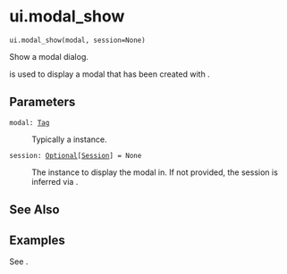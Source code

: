 # ui.modal_show { #shiny.ui.modal_show }

`ui.modal_show(modal, session=None)`

Show a modal dialog.

[](:func:`~shiny.ui.modal_show`) is used to display a modal that has been
created with [](:func:`~shiny.ui.modal`).

## Parameters

<code><span class="parameter-name">modal</span><span class="parameter-annotation-sep">:</span> <span class="parameter-annotation">[Tag](`htmltools.Tag`)</span></code>

:   Typically a [](:func:`modal`) instance.

<code><span class="parameter-name">session</span><span class="parameter-annotation-sep">:</span> <span class="parameter-annotation">[Optional](`typing.Optional`)\[[Session](`shiny.session.Session`)\]</span> <span class="parameter-default-sep">=</span> <span class="parameter-default">None</span></code>

:   The [](:class:`~shiny.Session`) instance to display the modal in. If not provided,
    the session is inferred via [](:func:`~shiny.session.get_current_session`).

## See Also

[](:func:`~shiny.ui.modal_remove`)
[](:func:`~shiny.ui.modal`)

## Examples

See [](:func:`modal`).